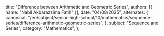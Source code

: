   title: "Difference between Arithmetic and Geometric Series",
  authors: [{ name: "Nabil Akbarazzima Fatih" }],
  date: "04/08/2025",
  alternates: {
    canonical:
      "/en/subject/senior-high-school/10/mathematics/sequence-series/difference-arithmetic-geometric-series",
  },
  subject: "Sequence and Series",
  category: "Mathematics",
};
